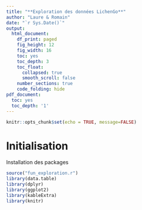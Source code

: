 ```yaml
---
title: "**Exploration des données LichenGo**"
author: "Laure & Romain"
date: "`r Sys.Date()`"
output:
  html_document:
    df_print: paged
    fig_height: 12
    fig_width: 16
    toc: yes
    toc_depth: 3
    toc_float:
      collapsed: true
      smooth_scroll: false
    number_sections: true
    code_folding: hide
pdf_document:
  toc: yes
  toc_depth: '1'
---
```



```r
knitr::opts_chunk$set(echo = TRUE, message=FALSE)
```

# Initialisation

Installation des packages
```r
source("fun_exploration.r")
library(data.table)
library(dplyr)
library(ggplot2)
library(kableExtra)
library(knitr)
```

